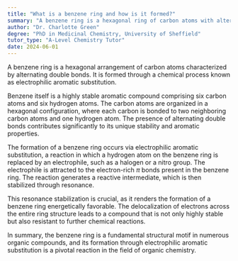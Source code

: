 ```yaml
---
title: "What is a benzene ring and how is it formed?"
summary: "A benzene ring is a hexagonal ring of carbon atoms with alternating double bonds. It is formed through a process called electrophilic aromatic substitution."
author: "Dr. Charlotte Green"
degree: "PhD in Medicinal Chemistry, University of Sheffield"
tutor_type: "A-Level Chemistry Tutor"
date: 2024-06-01
---
```


A benzene ring is a hexagonal arrangement of carbon atoms characterized by alternating double bonds. It is formed through a chemical process known as electrophilic aromatic substitution.

Benzene itself is a highly stable aromatic compound comprising six carbon atoms and six hydrogen atoms. The carbon atoms are organized in a hexagonal configuration, where each carbon is bonded to two neighboring carbon atoms and one hydrogen atom. The presence of alternating double bonds contributes significantly to its unique stability and aromatic properties.

The formation of a benzene ring occurs via electrophilic aromatic substitution, a reaction in which a hydrogen atom on the benzene ring is replaced by an electrophile, such as a halogen or a nitro group. The electrophile is attracted to the electron-rich $\pi$ bonds present in the benzene ring. The reaction generates a reactive intermediate, which is then stabilized through resonance.

This resonance stabilization is crucial, as it renders the formation of a benzene ring energetically favorable. The delocalization of electrons across the entire ring structure leads to a compound that is not only highly stable but also resistant to further chemical reactions.

In summary, the benzene ring is a fundamental structural motif in numerous organic compounds, and its formation through electrophilic aromatic substitution is a pivotal reaction in the field of organic chemistry.
    